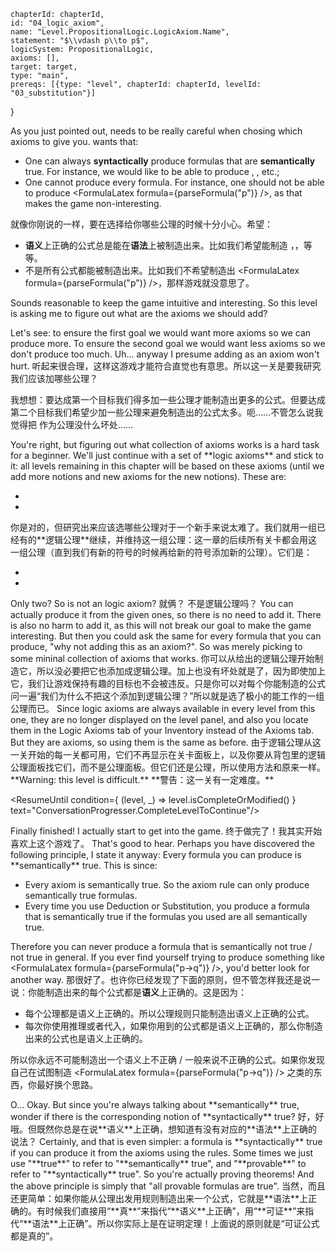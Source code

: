 

	chapterId: chapterId,
	id: "04_logic_axiom",
	name: "Level.PropositionalLogic.LogicAxiom.Name",
	statement: "$\\vdash p\\to p$",
	logicSystem: PropositionalLogic,
	axioms: [],
	target: target,
	type: "main",
	prereqs: [{type: "level", chapterId: chapterId, levelId: "03_substitution"}]
}


<ConversationProgresser>

<Speak speaker="sapphire">
<LocalizedMarkdown locale="en">
As you just pointed out, <Sapphire /> needs to be really careful when chosing which axioms to give you. <Sapphire /> wants that: 

- One can always **syntactically** produce formulas that are **semantically** true. For instance, we would like to be able to produce <FormulaLatex formula={target} />, <FormulaLatex formula={logicAxiom1} />, etc.; 
- One cannot produce every formula. For instance, one should not be able to produce <FormulaLatex formula={parseFormula("p")} />, as that makes the game non-interesting. 
</LocalizedMarkdown>
<LocalizedMarkdown locale="zh">
就像你刚说的一样，<Sapphire />要在选择给你哪些公理的时候十分小心。<Sapphire />希望：

- **语义**上正确的公式总是能在**语法**上被制造出来。比如我们希望能制造 <FormulaLatex formula={target} />，<FormulaLatex formula={logicAxiom1} />，等等。
- 不是所有公式都能被制造出来。比如我们不希望制造出 <FormulaLatex formula={parseFormula("p")} />，那样游戏就没意思了。
</LocalizedMarkdown>
</Speak>

<Speak speaker="star">
<LocalizedMarkdown locale="en">
Sounds reasonable to keep the game intuitive and interesting. So this level is asking me to figure out what are the axioms we should add? 

Let's see: to ensure the first goal we would want more axioms so we can produce more. To ensure the second goal we would want less axioms so we don't produce too much. Uh... anyway I presume adding <FormulaLatex formula={ptop} /> as an axiom won't hurt. 
</LocalizedMarkdown>
<LocalizedMarkdown locale="zh">
听起来很合理，这样这游戏才能符合直觉也有意思。所以这一关是要我研究我们应该加哪些公理？

我想想：要达成第一个目标我们得多加一些公理才能制造出更多的公式。但要达成第二个目标我们希望少加一些公理来避免制造出的公式太多。呃……不管怎么说我觉得把 <FormulaLatex formula={ptop} /> 作为公理没什么坏处……
</LocalizedMarkdown>
</Speak>

<Speak speaker="sapphire">
<LocalizedMarkdown locale="en">
You're right, but figuring out what collection of axioms works is a hard task for a beginner. We'll just continue with a set of **logic axioms** and stick to it: all levels remaining in this chapter will be based on these axioms (until we add more notions and new axioms for the new notions). These are: 

- <FormulaLatex formula={logicAxiom1} />
- <FormulaLatex formula={logicAxiom2} />
</LocalizedMarkdown>
<LocalizedMarkdown locale="zh">
你是对的，但研究出来应该选哪些公理对于一个新手来说太难了。我们就用一组已经有的**逻辑公理**继续，并维持这一组公理：这一章的后续所有关卡都会用这一组公理（直到我们有新的符号的时候再给新的符号添加新的公理）。它们是：

- <FormulaLatex formula={logicAxiom1} />
- <FormulaLatex formula={logicAxiom2} />
</LocalizedMarkdown>
</Speak>

<Speak speaker="star">
<LocalizedMarkdown locale="en">
Only two? So <FormulaLatex formula={ptop} /> is not an logic axiom? 
</LocalizedMarkdown>
<LocalizedMarkdown locale="zh">
就俩？<FormulaLatex formula={ptop} /> 不是逻辑公理吗？
</LocalizedMarkdown>
</Speak>

<Speak speaker="sapphire">
<LocalizedMarkdown locale="en">
You can actually produce it from the given ones, so there is no need to add it. There is also no harm to add it, as this will not break our goal to make the game interesting. But then you could ask the same for every formula that you can produce, "why not adding this as an axiom?". So <Sapphire /> was merely picking to some mininal collection of axioms that works. 
</LocalizedMarkdown>
<LocalizedMarkdown locale="zh">
你可以从给出的逻辑公理开始制造它，所以没必要把它也添加成逻辑公理。加上也没有坏处就是了，因为即使加上它，我们让游戏保持有趣的目标也不会被违反。只是你可以对每个你能制造的公式问一遍“我们为什么不把这个添加到逻辑公理？”所以<Sapphire />就是选了极小的能工作的一组公理而已。
</LocalizedMarkdown>
</Speak>

<Speak speaker="author">
<LocalizedMarkdown locale="en">
Since logic axioms are always available in every level from this one, they are no longer displayed on the level panel, and also you locate them in the Logic Axioms tab of your Inventory instead of the Axioms tab. But they are axioms, so using them is the same as before. 
</LocalizedMarkdown>
<LocalizedMarkdown locale="zh">
由于逻辑公理从这一关开始的每一关都可用，它们不再显示在关卡面板上，以及你要从背包里的逻辑公理面板找它们，而不是公理面板。但它们还是公理，所以使用方法和原来一样。
</LocalizedMarkdown>
</Speak>

<Speak speaker="author">
<LocalizedMarkdown locale="en">
**Warning: this level is difficult.**
</LocalizedMarkdown>
<LocalizedMarkdown locale="zh">
**警告：这一关有一定难度。**
</LocalizedMarkdown>
</Speak>

<ResumeUntil condition={ (level, _) => level.isCompleteOrModified() } text="ConversationProgresser.CompleteLevelToContinue"/>

<Speak speaker="star">
<LocalizedMarkdown locale="en">
Finally finished! I actually start to get into the game. 
</LocalizedMarkdown>
<LocalizedMarkdown locale="zh">
终于做完了！我其实开始喜欢上这个游戏了。
</LocalizedMarkdown>
</Speak>

<Speak speaker="sapphire">
<LocalizedMarkdown locale="en">
That's good to hear. Perhaps you have discovered the following principle, I state it anyway: Every formula you can produce is **semantically** true. This is since: 

- Every axiom is semantically true. So the axiom rule can only produce semantically true formulas. 
- Every time you use Deduction or Substitution, you produce a formula that is semantically true if the formulas you used are all semantically true. 

Therefore you can never produce a formula that is semantically not true / not true in general. If you ever find yourself trying to produce something like <FormulaLatex formula={parseFormula("p->q")} />, you'd better look for another way. 
</LocalizedMarkdown>
<LocalizedMarkdown locale="zh">
那很好了。也许你已经发现了下面的原则，但不管怎样我还是说一说：你能制造出来的每个公式都是**语义**上正确的。这是因为：

- 每个公理都是语义上正确的。所以公理规则只能制造出语义上正确的公式。
- 每次你使用推理或者代入，如果你用到的公式都是语义上正确的，那么你制造出来的公式也是语义上正确的。

所以你永远不可能制造出一个语义上不正确 / 一般来说不正确的公式。如果你发现自己在试图制造 <FormulaLatex formula={parseFormula("p->q")} /> 之类的东西，你最好换个思路。
</LocalizedMarkdown>
</Speak>

<Speak speaker="star">
<LocalizedMarkdown locale="en">
O... Okay. But since you're always talking about **semantically** true, <Star /> wonder if there is the corresponding notion of **syntactically** true? 
</LocalizedMarkdown>
<LocalizedMarkdown locale="zh">
好，好哦。但既然你总是在说**语义**上正确，<Star />想知道有没有对应的**语法**上正确的说法？
</LocalizedMarkdown>
</Speak>

<Speak speaker="sapphire">
<LocalizedMarkdown locale="en">
Certainly, and that is even simpler: a formula is **syntactically** true if you can produce it from the axioms using the rules. Some times we just use "**true**" to refer to "**semantically** true", and "**provable**" to refer to "**syntactically** true". So you're actually proving theorems! And the above principle is simply that "all provable formulas are true". 
</LocalizedMarkdown>
<LocalizedMarkdown locale="zh">
当然，而且还更简单：如果你能从公理出发用规则制造出来一个公式，它就是**语法**上正确的。有时候我们直接用“**真**”来指代“**语义**上正确”，用“**可证**”来指代“**语法**上正确”。所以你实际上是在证明定理！上面说的原则就是“可证公式都是真的”。
</LocalizedMarkdown>
</Speak>

</ConversationProgresser>
